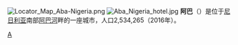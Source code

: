 [[File:Locator_Map_Aba-Nigeria.png|right]]
[[File:Aba_Nigeria_hotel.jpg|thumb]]
'''阿巴'''（'''{{lang|en|Aba}}'''）是位于[[尼日利亚|尼日利亚]]南部[[阿巴河_(尼日利亚)|阿巴河]]畔的一座城市，人口2,534,265（2016年）。

{{Authority control}}
{{nigeria-geo-stub}}
{{coord|display=title}}
[[Category:尼日利亚城市|A]]